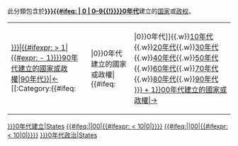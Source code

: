此分類包含於'''[[{{{1|}}}{{#ifeq:{{{2|}}} | 0 | {{{2|}}}0–{{{1|}}}{{{2|}}}9{{!}}{{{1|}}}}}{{{2|}}}0年代]]'''建立的[[国家]]或[[政权]]。

{| class="toccolours" style="text-align: center; margin: auto;"
| [[:Category:{{#if:{{{1|}}}|{{#ifexpr:{{{1}}} > 1|{{#expr: {{{1|}}} - 1}}}}90年代建立的國家或政權|90年代}}|←]]<nowiki> </nowiki>[[:Category:{{{1}}}{{#ifeq:{{{1}}}|||0}}0年代建立的國家或政權|{{{1}}}{{#ifeq:{{{1}}}|||0}}0年代]]{{.w}}[[:Category:{{{1}}}10年代建立的國家或政權|{{{1}}}10年代]]{{.w}}[[:Category:{{{1}}}20年代建立的國家或政權|{{{1}}}20年代]]{{.w}}[[:Category:{{{1}}}30年代建立的國家或政權|{{{1}}}30年代]]{{.w}}[[:Category:{{{1}}}40年代建立的國家或政權|{{{1}}}40年代]]{{.w}}[[:Category:{{{1}}}50年代建立的國家或政權|{{{1}}}50年代]]{{.w}}[[:Category:{{{1}}}60年代建立的國家或政權|{{{1}}}60年代]]{{.w}}[[:Category:{{{1}}}70年代建立的國家或政權|{{{1}}}70年代]]{{.w}}[[:Category:{{{1}}}80年代建立的國家或政權|{{{1}}}80年代]]{{.w}}[[:Category:{{{1}}}90年代建立的國家或政權|{{{1}}}90年代]]<nowiki> </nowiki>[[:Category:{{#expr: {{{1|}}} + 1}}00年代建立的國家或政權|→]]
|}
<includeonly>
[[Category:{{{1|}}}{{{2|}}}0年代建立|States]]
[[Category:{{{3}}}世紀建立的國家或政權|{{#ifeq:{{{1}}}||00|{{#ifexpr:{{{1}}} < 10|0{{{1}}}{{{2}}}|{{{1}}}}}{{{2}}}}}]]
[[Category:各年代建立的國家或政權|{{#ifeq:{{{1}}}||00|{{#ifexpr:{{{1}}} < 10|0{{{1}}}{{{2}}}|{{{1}}}}}{{{2}}}}}]]
[[Category:{{{1|}}}{{{2|}}}0年代政治|States]]
</includeonly><noinclude>
{{Documentation|content={{Template:年表分類導航模板|name=年代}}}}
<!-- PLEASE ADD CATEGORIES AND INTERWIKIS TO THE /doc SUBPAGE, THANKS -->
</noinclude>